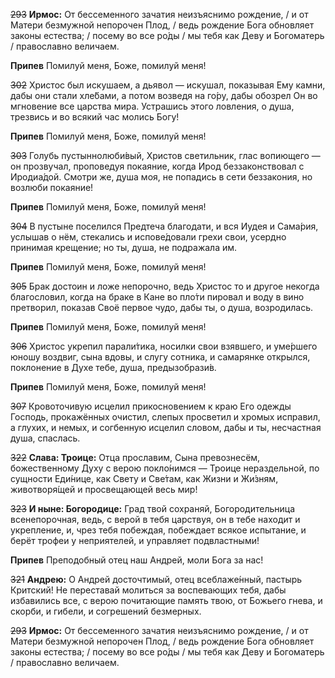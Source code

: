 ~~293~~ **Ирмос:** От бессеменного зачатия неизъяснимо рождение, / и от Матери безмужной непорочен Плод, / ведь рождение Бога обновляет законы естества; / посему во все ро́ды / мы тебя как Деву и Богоматерь / православно величаем.

**Припев** Помилуй меня, Боже, помилуй меня!

~~302~~ Христос был искушаем, а дьявол — искушал, показывая Ему камни, дабы они стали хле́бами, а потом возведя на го́ру, дабы обозрел Он во мгновение все царства мира. Устрашись этого ловления, о душа, трезвись и во всякий час молись Богу!

**Припев** Помилуй меня, Боже, помилуй меня!

~~303~~ Голубь пустыннолюби́вый, Христов светильник, глас вопиющего — он прозвучал, проповедуя покаяние, когда Ирод беззаконствовал с Иродиа́дой. Смотри же, душа моя, не попадись в сети беззакония, но возлюби покаяние!

**Припев** Помилуй меня, Боже, помилуй меня!

~~304~~ В пустыне поселился Предтеча благодати, и вся Иудея и Сама́рия, услышав о нём, стекались и испове́довали грехи свои, усердно принимая крещение; но ты, душа, не подражала им.

**Припев** Помилуй меня, Боже, помилуй меня!

~~305~~ Брак достоин и ложе непорочно, ведь Христос то и другое некогда благословил, когда на браке в Кане во пло́ти пировал и воду в вино претворил, показав Своё первое чудо, дабы ты, о душа, возродилась.

**Припев** Помилуй меня, Боже, помилуй меня!

~~306~~ Христос укрепил парали́тика, носилки свои взявшего, и уме́ршего юношу воздвиг, сына вдовы, и слугу сотника, и самарянке открылся, поклонение в Духе тебе, душа, предызобрази́в.

**Припев** Помилуй меня, Боже, помилуй меня!

~~307~~ Кровоточивую исцелил прикосновением к краю Его одежды Господь, прокажённых очистил, слепых просветил и хромых исправил, а глухих, и немых, и согбенную исцелил словом, дабы и ты, несчастная душа, спаслась.

~~322~~ **Слава: Троице:** Отца прославим, Сына превознесём, божественному Духу с верою покло́нимся — Троице нераздельной, по сущности Еди́нице, как Свету и Све́там, как Жизни и Жи́зням, животворя́щей и просвещающей весь мир!

~~323~~ **И ныне: Богородице:** Град твой сохраняй, Богородительница всенепорочная, ведь, с верой в тебя царствуя, он в тебе находит и укрепление, и, чрез тебя побеждая, побеждает всякое испытание, и берёт трофеи у неприятелей, и управляет подвластными!

**Припев** Преподобный отец наш Андрей, моли Бога за нас!

~~321~~ **Андрею:** О Андрей досточтимый, отец всеблаже́нный, пастырь Критский! Не переставай молиться за воспевающих тебя, дабы избавились все, с верою почитающие память твою, от Божьего гнева, и скорби, и гибели, и согрешений безмерных.

~~293~~ **Ирмос:** От бессеменного зачатия неизъяснимо рождение, / и от Матери безмужной непорочен Плод, / ведь рождение Бога обновляет законы естества; / посему во все ро́ды / мы тебя как Деву и Богоматерь / православно величаем.
